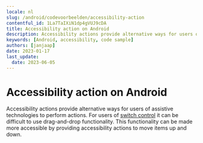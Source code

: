 ```yaml
---
locale: nl
slug: /android/codevoorbeelden/accessibility-action
contentful_id: 1La7TaIXiN1dp4gVUJ9cDA
title: Accessibility action on Android
description: Accessibility actions provide alternative ways for users of assistive technologies to perform actions.
keywords: [Android, accessibility, code sample]
authors: [janjaap]
date: 2023-01-17
last_update:
  date: 2023-06-05
---
```


# Accessibility action on Android

Accessibility actions provide alternative ways for users of assistive technologies to perform actions. For users of [switch control](https://appt.org/en/docs/ios/features/switch-control) it can be difficult to use drag-and-drop functionality. This functionality can be made more accessible by providing accessibility actions to move items up and down.

<CodeSample id="accessibility-action" locale="nl" platform="android"/>
